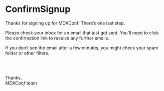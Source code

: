 

# ConfirmSignup

Thanks for signing up for MDXConf!
There’s one last step.

Please check your inbox for an email that just got sent.
You’ll need to click the confirmation link to receive any further emails.

If you don’t see the email after a few minutes, you might check your spam
folder or other filters.

<br />
<br />

Thanks, <br />
_MDXConf team_
